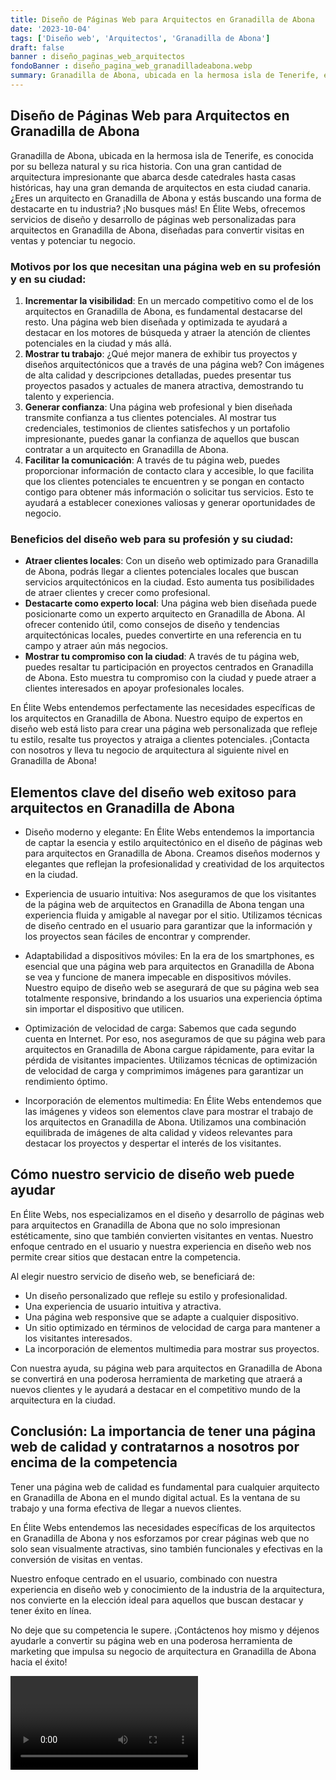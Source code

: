 ```yaml
---
title: Diseño de Páginas Web para Arquitectos en Granadilla de Abona
date: '2023-10-04'
tags: ['Diseño web', 'Arquitectos', 'Granadilla de Abona']
draft: false
banner : diseño_paginas_web_arquitectos
fondoBanner : diseño_pagina_web_granadilladeabona.webp
summary: Granadilla de Abona, ubicada en la hermosa isla de Tenerife, es conocida por su belleza natural y su rica historia. Con una gran cantidad de arquitectura impresionante que abarca desde catedrales hasta casas históricas, hay una gran demanda de arquitectos en esta ciudad canaria. ¿Eres un arquitecto en Granadilla de Abona y estás buscando una forma de destacarte en tu industria? ¡No busques más! En Élite Webs, ofrecemos servicios de diseño y desarrollo de páginas web personalizadas para arquitectos en Granadilla de Abona, diseñadas para convertir visitas en ventas y potenciar tu negocio.
---
```


## Diseño de Páginas Web para Arquitectos en Granadilla de Abona

Granadilla de Abona, ubicada en la hermosa isla de Tenerife, es conocida por su belleza natural y su rica historia. Con una gran cantidad de arquitectura impresionante que abarca desde catedrales hasta casas históricas, hay una gran demanda de arquitectos en esta ciudad canaria. ¿Eres un arquitecto en Granadilla de Abona y estás buscando una forma de destacarte en tu industria? ¡No busques más! En Élite Webs, ofrecemos servicios de diseño y desarrollo de páginas web personalizadas para arquitectos en Granadilla de Abona, diseñadas para convertir visitas en ventas y potenciar tu negocio.

### Motivos por los que necesitan una página web en su profesión y en su ciudad:
1. **Incrementar la visibilidad**: En un mercado competitivo como el de los arquitectos en Granadilla de Abona, es fundamental destacarse del resto. Una página web bien diseñada y optimizada te ayudará a destacar en los motores de búsqueda y atraer la atención de clientes potenciales en la ciudad y más allá.
2. **Mostrar tu trabajo**: ¿Qué mejor manera de exhibir tus proyectos y diseños arquitectónicos que a través de una página web? Con imágenes de alta calidad y descripciones detalladas, puedes presentar tus proyectos pasados ​​y actuales de manera atractiva, demostrando tu talento y experiencia.
3. **Generar confianza**: Una página web profesional y bien diseñada transmite confianza a tus clientes potenciales. Al mostrar tus credenciales, testimonios de clientes satisfechos y un portafolio impresionante, puedes ganar la confianza de aquellos que buscan contratar a un arquitecto en Granadilla de Abona.
4. **Facilitar la comunicación**: A través de tu página web, puedes proporcionar información de contacto clara y accesible, lo que facilita que los clientes potenciales te encuentren y se pongan en contacto contigo para obtener más información o solicitar tus servicios. Esto te ayudará a establecer conexiones valiosas y generar oportunidades de negocio.

### Beneficios del diseño web para su profesión y su ciudad:
- **Atraer clientes locales**: Con un diseño web optimizado para Granadilla de Abona, podrás llegar a clientes potenciales locales que buscan servicios arquitectónicos en la ciudad. Esto aumenta tus posibilidades de atraer clientes y crecer como profesional.
- **Destacarte como experto local**: Una página web bien diseñada puede posicionarte como un experto arquitecto en Granadilla de Abona. Al ofrecer contenido útil, como consejos de diseño y tendencias arquitectónicas locales, puedes convertirte en una referencia en tu campo y atraer aún más negocios.
- **Mostrar tu compromiso con la ciudad**: A través de tu página web, puedes resaltar tu participación en proyectos centrados en Granadilla de Abona. Esto muestra tu compromiso con la ciudad y puede atraer a clientes interesados ​​en apoyar profesionales locales.

En Élite Webs entendemos perfectamente las necesidades específicas de los arquitectos en Granadilla de Abona. Nuestro equipo de expertos en diseño web está listo para crear una página web personalizada que refleje tu estilo, resalte tus proyectos y atraiga a clientes potenciales. ¡Contacta con nosotros y lleva tu negocio de arquitectura al siguiente nivel en Granadilla de Abona!

<GifSeo />

<Cta />

## Elementos clave del diseño web exitoso para arquitectos en Granadilla de Abona

- Diseño moderno y elegante: En Élite Webs entendemos la importancia de captar la esencia y estilo arquitectónico en el diseño de páginas web para arquitectos en Granadilla de Abona. Creamos diseños modernos y elegantes que reflejan la profesionalidad y creatividad de los arquitectos en la ciudad.

- Experiencia de usuario intuitiva: Nos aseguramos de que los visitantes de la página web de arquitectos en Granadilla de Abona tengan una experiencia fluida y amigable al navegar por el sitio. Utilizamos técnicas de diseño centrado en el usuario para garantizar que la información y los proyectos sean fáciles de encontrar y comprender.

- Adaptabilidad a dispositivos móviles: En la era de los smartphones, es esencial que una página web para arquitectos en Granadilla de Abona se vea y funcione de manera impecable en dispositivos móviles. Nuestro equipo de diseño web se asegurará de que su página web sea totalmente responsive, brindando a los usuarios una experiencia óptima sin importar el dispositivo que utilicen.

- Optimización de velocidad de carga: Sabemos que cada segundo cuenta en Internet. Por eso, nos aseguramos de que su página web para arquitectos en Granadilla de Abona cargue rápidamente, para evitar la pérdida de visitantes impacientes. Utilizamos técnicas de optimización de velocidad de carga y comprimimos imágenes para garantizar un rendimiento óptimo.

- Incorporación de elementos multimedia: En Élite Webs entendemos que las imágenes y videos son elementos clave para mostrar el trabajo de los arquitectos en Granadilla de Abona. Utilizamos una combinación equilibrada de imágenes de alta calidad y videos relevantes para destacar los proyectos y despertar el interés de los visitantes.

## Cómo nuestro servicio de diseño web puede ayudar

En Élite Webs, nos especializamos en el diseño y desarrollo de páginas web para arquitectos en Granadilla de Abona que no solo impresionan estéticamente, sino que también convierten visitantes en ventas. Nuestro enfoque centrado en el usuario y nuestra experiencia en diseño web nos permite crear sitios que destacan entre la competencia.

Al elegir nuestro servicio de diseño web, se beneficiará de:

- Un diseño personalizado que refleje su estilo y profesionalidad.
- Una experiencia de usuario intuitiva y atractiva.
- Una página web responsive que se adapte a cualquier dispositivo.
- Un sitio optimizado en términos de velocidad de carga para mantener a los visitantes interesados.
- La incorporación de elementos multimedia para mostrar sus proyectos.

Con nuestra ayuda, su página web para arquitectos en Granadilla de Abona se convertirá en una poderosa herramienta de marketing que atraerá a nuevos clientes y le ayudará a destacar en el competitivo mundo de la arquitectura en la ciudad.

## Conclusión: La importancia de tener una página web de calidad y contratarnos a nosotros por encima de la competencia

Tener una página web de calidad es fundamental para cualquier arquitecto en Granadilla de Abona en el mundo digital actual. Es la ventana de su trabajo y una forma efectiva de llegar a nuevos clientes.

En Élite Webs entendemos las necesidades específicas de los arquitectos en Granadilla de Abona y nos esforzamos por crear páginas web que no solo sean visualmente atractivas, sino también funcionales y efectivas en la conversión de visitas en ventas.

Nuestro enfoque centrado en el usuario, combinado con nuestra experiencia en diseño web y conocimiento de la industria de la arquitectura, nos convierte en la elección ideal para aquellos que buscan destacar y tener éxito en línea.

No deje que su competencia le supere. ¡Contáctenos hoy mismo y déjenos ayudarle a convertir su página web en una poderosa herramienta de marketing que impulsa su negocio de arquitectura en Granadilla de Abona hacia el éxito!

<Video />

<CtaBot job='Arquitectos' city='Granadilla de Abona'/>

<Gmaps query='Granadilla de Abona+españa+maps' />